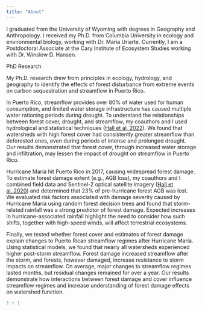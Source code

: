```yaml
---
title: "About"
---
```


I graduated from the University of Wyoming with degrees in Geography and Anthropology. I received my Ph.D. from Columbia University in ecology and environmental biology, working with Dr. Maria Uriarte. Currently, I am a Postdoctoral Associate at the Cary Institute of Ecosystem Studies working with Dr. Winslow D. Hansen.


PhD Research

My Ph.D. research drew from principles in ecology, hydrology, and geography to identify the effects of forest disturbance from extreme events on carbon sequestration and streamflow in Puerto Rico. 

In Puerto Rico, streamflow provides over 80% of water used for human consumption, and limited water storage infrastructure has caused multiple water rationing periods during drought. To understand the relationships between forest cover, drought, and streamflow, my coauthors and I used hydrological and statistical techniques ([Hall et al, 2022](https://onlinelibrary.wiley.com/doi/abs/10.1002/hyp.14551)). We found that watersheds with high forest cover had consistently greater streamflow than deforested ones, even during periods of intense and prolonged drought. Our results demonstrated that forest cover, through increased water storage and infiltration, may lessen the impact of drought on streamflow in Puerto Rico.

Hurricane María hit Puerto Rico in 2017, causing widespread forest damage. To estimate forest damage extent (e.g., AGB loss), my coauthors and I combined field data and Sentinel-2 optical satellite imagery ([Hall et al. 2020](https://www.nature.com/articles/s41598-020-61164-2)) and determined that 23% of pre-hurricane forest AGB was lost. We evaluated risk factors associated with damage severity caused by Hurricane María using random forest decision trees and found that storm-related rainfall was a strong predictor of forest damage. Expected increases in hurricane-associated rainfall highlight the need to consider how such shifts, together with high-speed winds, will affect terrestrial ecosystems.

Finally, we tested whether forest cover and estimates of forest damage explain changes to Puerto Rican streamflow regimes after Hurricane María. Using statistical models, we found that nearly all watersheds experienced higher post-storm streamflow. Forest damage increased streamflow after the storm, and forests, however damaged, increase resistance to storm impacts on streamflow. On average, major changes to streamflow regimes lasted months, but residual changes remained for over a year. Our results demonstrate how interactions between forest damage and cover influence streamflow regimes and increase understanding of forest damage effects on watershed function.



```r
1 + 1
```
